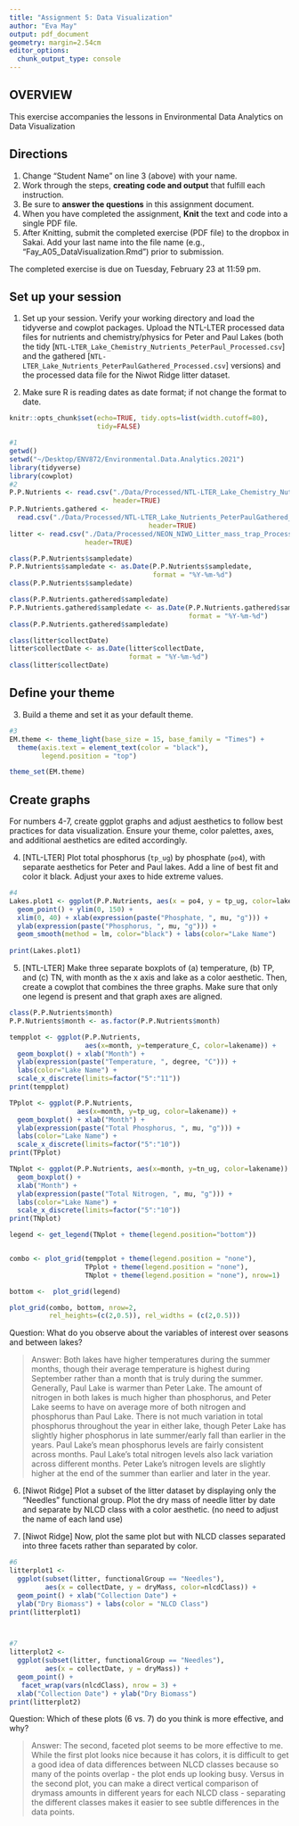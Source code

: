 ```yaml
---
title: "Assignment 5: Data Visualization"
author: "Eva May"
output: pdf_document
geometry: margin=2.54cm
editor_options: 
  chunk_output_type: console
---
```


## OVERVIEW

This exercise accompanies the lessons in Environmental Data Analytics on Data Visualization 

## Directions
1. Change "Student Name" on line 3 (above) with your name.
2. Work through the steps, **creating code and output** that fulfill each instruction.
3. Be sure to **answer the questions** in this assignment document.
4. When you have completed the assignment, **Knit** the text and code into a single PDF file.
5. After Knitting, submit the completed exercise (PDF file) to the dropbox in Sakai. Add your last name into the file name (e.g., "Fay_A05_DataVisualization.Rmd") prior to submission.

The completed exercise is due on Tuesday, February 23 at 11:59 pm.



## Set up your session 
1. Set up your session. Verify your working directory and load the tidyverse 
and cowplot packages. Upload the NTL-LTER processed data files for nutrients 
and chemistry/physics for Peter and Paul Lakes (both the tidy 
[`NTL-LTER_Lake_Chemistry_Nutrients_PeterPaul_Processed.csv`] and the gathered
[`NTL-LTER_Lake_Nutrients_PeterPaulGathered_Processed.csv`] versions) and 
the processed data file for the Niwot Ridge litter dataset. 

2. Make sure R is reading dates as date format; if not change the format to date.

```r
knitr::opts_chunk$set(echo=TRUE, tidy.opts=list(width.cutoff=80), 
                      tidy=FALSE)
```

```r
#1 
getwd()
setwd("~/Desktop/ENV872/Environmental.Data.Analytics.2021")
library(tidyverse)
library(cowplot)
#2 
P.P.Nutrients <- read.csv("./Data/Processed/NTL-LTER_Lake_Chemistry_Nutrients_PeterPaul_Processed.csv", 
                          header=TRUE)
P.P.Nutrients.gathered <-
  read.csv("./Data/Processed/NTL-LTER_Lake_Nutrients_PeterPaulGathered_Processed.csv",
                                   header=TRUE)
litter <- read.csv("./Data/Processed/NEON_NIWO_Litter_mass_trap_Processed.csv",
                   header=TRUE)

class(P.P.Nutrients$sampledate)
P.P.Nutrients$sampledate <- as.Date(P.P.Nutrients$sampledate, 
                                    format = "%Y-%m-%d")
class(P.P.Nutrients$sampledate)

class(P.P.Nutrients.gathered$sampledate)
P.P.Nutrients.gathered$sampledate <- as.Date(P.P.Nutrients.gathered$sampledate,
                                             format = "%Y-%m-%d")
class(P.P.Nutrients.gathered$sampledate)

class(litter$collectDate)
litter$collectDate <- as.Date(litter$collectDate, 
                              format = "%Y-%m-%d")
class(litter$collectDate)
```
## Define your theme
3. Build a theme and set it as your default theme.

```r
#3
EM.theme <- theme_light(base_size = 15, base_family = "Times") +
  theme(axis.text = element_text(color = "black"), 
        legend.position = "top")

theme_set(EM.theme)

```

## Create graphs
For numbers 4-7, create ggplot graphs and adjust aesthetics to follow best practices for data visualization. Ensure your theme, color palettes, axes, and additional aesthetics are edited accordingly.

4. [NTL-LTER] Plot total phosphorus (`tp_ug`) by phosphate (`po4`), with separate aesthetics for Peter and Paul lakes. Add a line of best fit and color it black. Adjust your axes to hide extreme values.

```r
#4
Lakes.plot1 <- ggplot(P.P.Nutrients, aes(x = po4, y = tp_ug, color=lakename)) +
  geom_point() + ylim(0, 150) +
  xlim(0, 40) + xlab(expression(paste("Phosphate, ", mu, "g"))) +
  ylab(expression(paste("Phosphorus, ", mu, "g"))) +
  geom_smooth(method = lm, color="black") + labs(color="Lake Name")
  
print(Lakes.plot1)  

```


5. [NTL-LTER] Make three separate boxplots of (a) temperature, (b) TP, and (c) TN, with month as the x axis and lake as a color aesthetic. Then, create a cowplot that combines the three graphs. Make sure that only one legend is present and that graph axes are aligned.

```r
class(P.P.Nutrients$month)
P.P.Nutrients$month <- as.factor(P.P.Nutrients$month)

tempplot <- ggplot(P.P.Nutrients, 
                   aes(x=month, y=temperature_C, color=lakename)) +
  geom_boxplot() + xlab("Month") + 
  ylab(expression(paste("Temperature, ", degree, "C"))) + 
  labs(color="Lake Name") + 
  scale_x_discrete(limits=factor("5":"11"))
print(tempplot)

TPplot <- ggplot(P.P.Nutrients, 
                 aes(x=month, y=tp_ug, color=lakename)) +
  geom_boxplot() + xlab("Month") + 
  ylab(expression(paste("Total Phosphorus, ", mu, "g"))) + 
  labs(color="Lake Name") + 
  scale_x_discrete(limits=factor("5":"10"))
print(TPplot)

TNplot <- ggplot(P.P.Nutrients, aes(x=month, y=tn_ug, color=lakename)) +
  geom_boxplot() + 
  xlab("Month") + 
  ylab(expression(paste("Total Nitrogen, ", mu, "g"))) + 
  labs(color="Lake Name") + 
  scale_x_discrete(limits=factor("5":"10"))
print(TNplot)

legend <- get_legend(TNplot + theme(legend.position="bottom"))


combo <- plot_grid(tempplot + theme(legend.position = "none"), 
                   TPplot + theme(legend.position = "none"), 
                   TNplot + theme(legend.position = "none"), nrow=1)

bottom <-  plot_grid(legend)                

plot_grid(combo, bottom, nrow=2, 
          rel_heights=(c(2,0.5)), rel_widths = (c(2,0.5)))

```

Question: What do you observe about the variables of interest over seasons and between lakes? 

> Answer: Both lakes have higher temperatures during the summer months, though their average temperature is highest during September rather than a month that is truly during the summer. Generally, Paul Lake is warmer than Peter Lake. The amount of nitrogen in both lakes is much higher than phosphorus, and Peter Lake seems to have on average more of both nitrogen and phosphorus than Paul Lake. There is not much variation in  total phosphorus throughout the year in either lake, though Peter Lake has slightly higher phosphorus in late summer/early fall than earlier in the years. Paul Lake's mean phosphorus levels are fairly consistent across months. Paul Lake's total nitrogen levels also lack variation across different months. Peter Lake's nitrogen levels are slightly higher at the end of the summer than earlier and later in the year. 

6. [Niwot Ridge] Plot a subset of the litter dataset by displaying only the "Needles" functional group. Plot the dry mass of needle litter by date and separate by NLCD class with a color aesthetic. (no need to adjust the name of each land use)

7. [Niwot Ridge] Now, plot the same plot but with NLCD classes separated into three facets rather than separated by color. 

```r
#6
litterplot1 <- 
  ggplot(subset(litter, functionalGroup == "Needles"), 
         aes(x = collectDate, y = dryMass, color=nlcdClass)) + 
  geom_point() + xlab("Collection Date") + 
  ylab("Dry Biomass") + labs(color = "NLCD Class")
print(litterplot1)



#7
litterplot2 <- 
  ggplot(subset(litter, functionalGroup == "Needles"), 
         aes(x = collectDate, y = dryMass)) + 
  geom_point() + 
   facet_wrap(vars(nlcdClass), nrow = 3) + 
  xlab("Collection Date") + ylab("Dry Biomass") 
print(litterplot2)

```
Question: Which of these plots (6 vs. 7) do you think is more effective, and why? 

> Answer: The second, faceted plot seems to be more effective to me. While the first plot looks nice because it has colors, it is difficult to get a good idea of data differences between NLCD classes because so many of the points overlap - the plot ends up looking busy. Versus in the second plot, you can make a direct vertical comparison of drymass amounts in different years for each NLCD class - separating the different classes makes it easier to see subtle differences in the data points.
